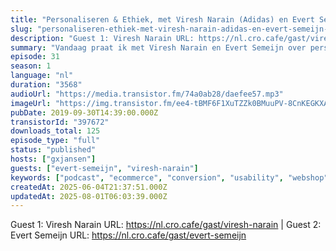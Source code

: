```yaml
---
title: "Personaliseren & Ethiek, met Viresh Narain (Adidas) en Evert Semeijn (Neurofied)"
slug: "personaliseren-ethiek-met-viresh-narain-adidas-en-evert-semeijn-neurofied"
description: "Guest 1: Viresh Narain URL: https://nl.cro.cafe/gast/viresh-narain | Guest 2: Evert Semeijn URL: https://nl.cro.cafe/gast/evert-semeijn"
summary: "Vandaag praat ik met Viresh Narain en Evert Semeijn over personalisatie en ethiek. Viresh is een freelance digital manager die momenteel bij Adidas en ING aan het werk is. Evert heeft een PHD in neurowetenschappen en mede-oprichter van Neurofied, een naam die je als het goed is kent van de wekelijkse neuronuggets die je telkens aan het einde van onze podcast hoort. We hebben het over Personalization on scale: hoe bereik je dat en hoe kan je omgaan met de ethische keuzes die je als experts tegen gaat komen?"
episode: 31
season: 1
language: "nl"
duration: "3568"
audioUrl: "https://media.transistor.fm/74a0ab28/daefee57.mp3"
imageUrl: "https://img.transistor.fm/ee4-tBMF6F1XuTZZk0BMuuPV-8CnKEGKXAc2hDX1EIQ/rs:fill:0:0:1/w:1400/h:1400/q:60/mb:500000/aHR0cHM6Ly9pbWct/dXBsb2FkLXByb2R1/Y3Rpb24udHJhbnNp/c3Rvci5mbS9mZGY5/YjI5NzRlOTUwNzUz/NDcxOWE0NmViMjcy/MmNhNy5qcGVn.webp"
pubDate: 2019-09-30T14:39:00.000Z
transistorId: "397672"
downloads_total: 125
episode_type: "full"
status: "published"
hosts: ["gxjansen"]
guests: ["evert-semeijn", "viresh-narain"]
keywords: ["podcast", "ecommerce", "conversion", "usability", "webshop", "english"]
createdAt: 2025-06-04T21:37:51.000Z
updatedAt: 2025-08-01T06:03:39.000Z
---
```


Guest 1: Viresh Narain URL: https://nl.cro.cafe/gast/viresh-narain | Guest 2: Evert Semeijn URL: https://nl.cro.cafe/gast/evert-semeijn
